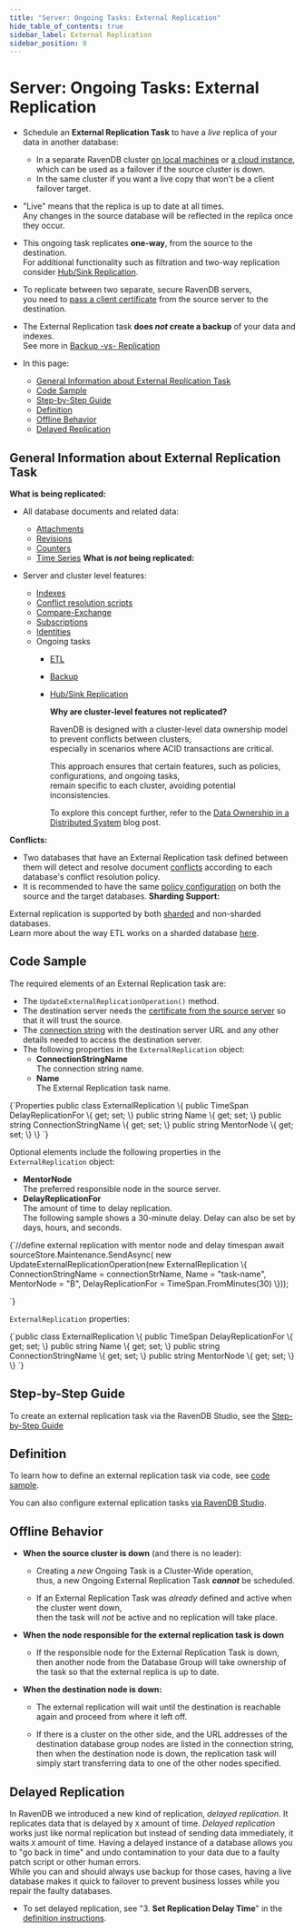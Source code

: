 ```yaml
---
title: "Server: Ongoing Tasks: External Replication"
hide_table_of_contents: true
sidebar_label: External Replication
sidebar_position: 0
---
```



# Server: Ongoing Tasks: External Replication
<Admonition type="note" title="Note">

* Schedule an **External Replication Task** to have a _live_ replica of your data in another database:
    * In a separate RavenDB cluster [on local machines](../../start/getting-started.mdx) or [a cloud instance](/cloud/cloud-overview),  
      which can be used as a failover if the source cluster is down.
    * In the same cluster if you want a live copy that won't be a client failover target.

* "Live" means that the replica is up to date at all times.  
  Any changes in the source database will be reflected in the replica once they occur.

* This ongoing task replicates **one-way**, from the source to the destination.  
  For additional functionality such as filtration and two-way replication consider [Hub/Sink Replication](../../server/ongoing-tasks/hub-sink-replication.mdx).

* To replicate between two separate, secure RavenDB servers,  
  you need to [pass a client certificate](../../server/ongoing-tasks/external-replication.mdx#step-by-step-guide) from the source server to the destination.

* The External Replication task **does _not_ create a backup** of your data and indexes.  
  See more in [Backup -vs- Replication](../../studio/database/tasks/backup-task.mdx#backup-task--vs--replication-task)
* In this page: 
  * [General Information about External Replication Task](../../server/ongoing-tasks/external-replication.mdx#general-information-about-external-replication-task)
  * [Code Sample](../../server/ongoing-tasks/external-replication.mdx#code-sample)
  * [Step-by-Step Guide](../../server/ongoing-tasks/external-replication.mdx#step-by-step-guide)
  * [Definition](../../server/ongoing-tasks/external-replication.mdx#definition)  
  * [Offline Behavior](../../server/ongoing-tasks/external-replication.mdx#offline-behavior)
  * [Delayed Replication](../../server/ongoing-tasks/external-replication.mdx#delayed-replication)

</Admonition>

## General Information about External Replication Task

**What is being replicated:**

* All database documents and related data:
    * [Attachments](../../document-extensions/attachments/what-are-attachments.mdx)
    * [Revisions](../../document-extensions/revisions/overview.mdx)
    * [Counters](../../document-extensions/counters/overview.mdx)
    * [Time Series](../../document-extensions/timeseries/overview.mdx)
**What is _not_ being replicated:**

* Server and cluster level features:
    * [Indexes](../../indexes/creating-and-deploying.mdx)
    * [Conflict resolution scripts](../../server/clustering/replication/replication-conflicts.mdx#conflict-resolution-script)
    * [Compare-Exchange](../../client-api/operations/compare-exchange/overview.mdx)
    * [Subscriptions](../../client-api/data-subscriptions/what-are-data-subscriptions.mdx)
    * [Identities](../../server/kb/document-identifier-generation.mdx#strategy--3)
    * Ongoing tasks
        * [ETL](../../server/ongoing-tasks/etl/basics.mdx)
        * [Backup](../../studio/database/tasks/backup-task.mdx)
        * [Hub/Sink Replication](../../studio/database/tasks/ongoing-tasks/hub-sink-replication/overview.mdx)

          <Admonition type="note" title="Note">

          **Why are cluster-level features not replicated?**

          RavenDB is designed with a cluster-level data ownership model to prevent conflicts between clusters,  
          especially in scenarios where ACID transactions are critical.

          This approach ensures that certain features, such as policies, configurations, and ongoing tasks,  
          remain specific to each cluster, avoiding potential inconsistencies.

          To explore this concept further, refer to the [Data Ownership in a Distributed System](https://ayende.com/blog/196769-B/data-ownership-in-a-distributed-system) blog post.

          </Admonition>
**Conflicts:**

* Two databases that have an External Replication task defined between them will detect and resolve document
  [conflicts](../../server/clustering/replication/replication-conflicts.mdx) according to each database's conflict resolution policy.
* It is recommended to have the same [policy configuration](../../server/clustering/replication/replication-conflicts.mdx#configuring-conflict-resolution-using-the-client)
  on both the source and the target databases.
**Sharding Support:**

External replication is supported by both [sharded](../../sharding/overview.mdx) and non-sharded databases.  
Learn more about the way ETL works on a sharded database [here](../../sharding/external-replication.mdx).



## Code Sample

The required elements of an External Replication task are:

* The `UpdateExternalReplicationOperation()` method.
* The destination server needs the [certificate from the source server](../../server/security/authentication/certificate-management.mdx#enabling-communication-between-servers:-importing-and-exporting-certificates) 
  so that it will trust the source.
* The [connection string](../../client-api/operations/maintenance/connection-strings/add-connection-string.mdx#add-a-raven-connection-string) 
  with the destination server URL and any other details needed to access the destination server.
* The following properties in the `ExternalReplication` object:
  * **ConnectionStringName**  
    The connection string name.  
  * **Name**  
    The External Replication task name.

<TabItem value="ExternalReplication" label="ExternalReplication">
<CodeBlock language="csharp">
{`Properties
        public class ExternalReplication
        \{
            public TimeSpan DelayReplicationFor \{ get; set; \}
            public string Name \{ get; set; \}
            public string ConnectionStringName \{ get; set; \}
            public string MentorNode \{ get; set; \}
        \}
`}
</CodeBlock>
</TabItem>

Optional elements include the following properties in the `ExternalReplication` object:

* **MentorNode**  
  The preferred responsible node in the source server.
* **DelayReplicationFor**  
  The amount of time to delay replication.  
  The following sample shows a 30-minute delay.  Delay can also be set by days, hours, and seconds.  

<TabItem value="ExternalReplicationWithMentorAndDelay" label="ExternalReplicationWithMentorAndDelay">
<CodeBlock language="csharp">
{`//define external replication with mentor node and delay timespan
await sourceStore.Maintenance.SendAsync(
    new UpdateExternalReplicationOperation(new ExternalReplication
\{
    ConnectionStringName = connectionStrName,
    Name = "task-name",
    MentorNode = "B",
    DelayReplicationFor = TimeSpan.FromMinutes(30)
\}));
           
`}
</CodeBlock>
</TabItem>

`ExternalReplication` properties:

<TabItem value="ExternalReplicationProperties" label="ExternalReplicationProperties">
<CodeBlock language="csharp">
{`public class ExternalReplication
\{
    public TimeSpan DelayReplicationFor \{ get; set; \}
    public string Name \{ get; set; \}
    public string ConnectionStringName \{ get; set; \}
    public string MentorNode \{ get; set; \}
\}
`}
</CodeBlock>
</TabItem>




## Step-by-Step Guide

To create an external replication task via the RavenDB Studio, see the [Step-by-Step Guide](../../studio/database/tasks/ongoing-tasks/external-replication-task.mdx#step-by-step-guide)



## Definition

To learn how to define an external replication task via code, see [code sample](../../server/ongoing-tasks/external-replication.mdx#code-sample).  

You can also configure external eplication tasks [via RavenDB Studio](../../studio/database/tasks/ongoing-tasks/external-replication-task.mdx#definition).  




## Offline Behavior

* **When the source cluster is down** (and there is no leader):  

  * Creating a _new_ Ongoing Task is a Cluster-Wide operation,  
    thus, a new Ongoing External Replication Task ***cannot*** be scheduled.  

  * If an External Replication Task was _already_ defined and active when the cluster went down,  
    then the task will _not_ be active and no replication will take place.

* **When the node responsible for the external replication task is down**  

  * If the responsible node for the External Replication Task is down,  
    then another node from the Database Group will take ownership of the task so that the external replica is up to date.  

* **When the destination node is down:**  

  * The external replication will wait until the destination is reachable again and proceed from where it left off.  

  * If there is a cluster on the other side, and the URL addresses of the destination database group nodes are listed in the connection string, 
    then when the destination node is down, the replication task will simply start transferring data to one of the other nodes specified.  



## Delayed Replication

In RavenDB we introduced a new kind of replication, _delayed replication_. It replicates data that is 
delayed by `X` amount of time. 
_Delayed replication_ works just like normal replication but instead of sending data immediately, 
it waits `X` amount of time. 
Having a delayed instance of a database allows you to "go back in time" and undo contamination to your data 
due to a faulty patch script or other human errors.  
While you can and should always use backup for those cases, having a live database makes it quick to failover 
to prevent business losses while you repair the faulty databases.  

* To set delayed replication, see "3. **Set Replication Delay Time**" in the [definition instructions](../../studio/database/tasks/ongoing-tasks/external-replication-task.mdx#definition).  

